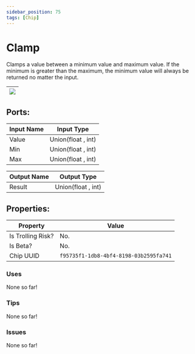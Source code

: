 ```yaml
---
sidebar_position: 75
tags: [Chip]
---
```


# Clamp


Clamps a value between a minimum value and maximum value. If the minimum is greater than the maximum, the minimum value will always be returned no matter the input.

| ![](https://images-ext-2.discordapp.net/external/MPmIaQzlEPmgGWlgi-WxBBXt0Bjv_zWPkg1y1f_sy3s/https/www.recroomcircuits.com/image/circuit/absolute-value?width=206&height=108) |
|-----|

## Ports:

| Input Name | Input Type |
|-----------|-----------|
| Value | Union(float , int) |
| Min | Union(float , int) |
| Max | Union(float , int) |

| Output Name | Output Type |
|-----------|-----------|
| Result | Union(float , int) |

## Properties:

| Property  | Value |
|-------------------|-----------|
| Is Trolling Risk? | No. |
| Is Beta? | No. |
| Chip UUID | `f95735f1-1db8-4bf4-8198-03b2595fa741` |

### Uses

None so far!

### Tips

None so far!

### Issues

None so far!